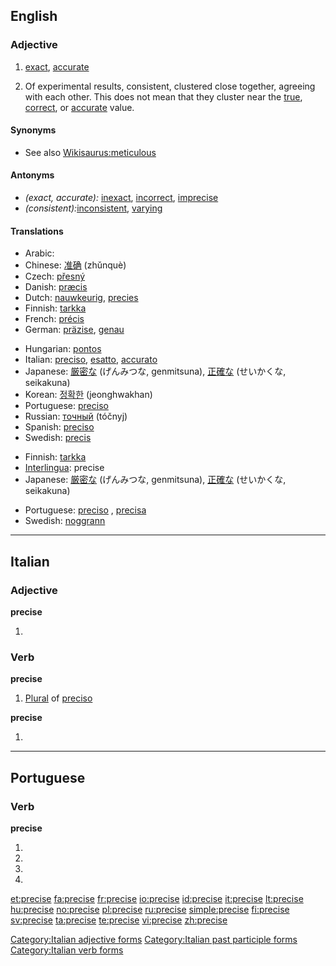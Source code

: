 ==English==

===Adjective===
{{en-adj}}

# [[exact]], [[accurate]]
# {{sciences}} Of experimental results, consistent, clustered close together, agreeing with each other. This does not mean that they cluster near the [[true]], [[correct]], or [[accurate]] value.

====Synonyms====
* See also [[Wikisaurus:meticulous]]

====Antonyms====
* ''(exact, accurate):'' [[inexact]], [[incorrect]], [[imprecise]]
* ''(consistent): ''[[inconsistent]], [[varying]]

====Translations====
{{trans-top|exact}}
* Arabic: {{Arab|[[مضبوط]]}} {{IPAchar|(maɖbūʈ)}} {{m}}
* Chinese: [[准确]] (zhǔnquè)
* Czech: [[přesný]] {{m}}
* Danish: [[præcis]]
* Dutch: [[nauwkeurig]], [[precies]]
* Finnish: [[tarkka]]
* French: [[précis]]
* German: [[präzise]], [[genau]]
{{trans-mid}}
* Hungarian: [[pontos]]
* Italian: [[preciso#Italian|preciso]], [[esatto]], [[accurato]]
* Japanese: [[厳密な]] (げんみつな, genmitsuna), [[正確な]] (せいかくな, seikakuna)
* Korean: [[정확한]] (jeonghwakhan)
* Portuguese: [[preciso]]
* Russian: [[точный]] (tóčnyj)
* Spanish: [[preciso]]
* Swedish: [[precis]]
{{trans-bottom}}

{{trans-top|(sciences) clustered close together}}
* Finnish: [[tarkka]]
* [[Interlingua]]: precise
* Japanese: [[厳密な]] (げんみつな, genmitsuna), [[正確な]] (せいかくな, seikakuna)
{{trans-mid}}
* Portuguese: [[preciso]] {{m}}, [[precisa]] {{f}}
* Swedish: [[noggrann]]
{{trans-bottom}}

----

==Italian==

===Adjective===
'''precise''' {{p}}

# {{feminine of|preciso#Adjective|preciso}}

===Verb===
'''precise''' {{f}}

# [[plural|Plural]] of [[preciso]]

'''precise'''

# {{form of|[[third-person|Third-person]] [[singular]] [[past historic]]|[[precidere#Italian|precidere]]|lang=Italian}}

[[Category:Italian adjective forms]]
[[Category:Italian past participle forms]]
[[Category:Italian verb forms]]

----

==Portuguese==

===Verb===
'''precise'''

# {{pt-verb form of|[[precisar]]|ar|subjunctive|present|singular|first}}
# {{pt-verb form of|[[precisar]]|ar|subjunctive|present|singular|third}}
# {{pt-verb form of|[[precisar]]|ar|imperative|singular|affirmative|third}}
# {{pt-verb form of|[[precisar]]|ar|imperative|negative|singular|third}}

[[et:precise]]
[[fa:precise]]
[[fr:precise]]
[[io:precise]]
[[id:precise]]
[[it:precise]]
[[lt:precise]]
[[hu:precise]]
[[no:precise]]
[[pl:precise]]
[[ru:precise]]
[[simple:precise]]
[[fi:precise]]
[[sv:precise]]
[[ta:precise]]
[[te:precise]]
[[vi:precise]]
[[zh:precise]]